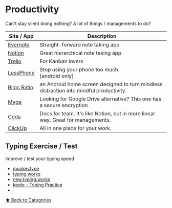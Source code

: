 # Productivity

Can't stay silent doing nothing? A lot of things / managements to do?

| Site / App                                                        | Description                                                                             |
| ----------------------------------------------------------------- | --------------------------------------------------------------------------------------- |
| [Evernote](https://evernote.com/)                                 | Straight-forward note taking app                                                        |
| [Notion](https://notion.so)                                       | Great hierarchical note taking app                                                      |
| [Trello](https://trello.com)                                      | For Kanban lovers                                                                       |
| [LessPhone](https://www.producthunt.com/posts/lessphone-launcher) | Stop using your phone too much <br/> [android only]                                     |
| [Blloc Ratio](https://www.blloc.com/)                             | an Android home screen designed to turn mindless distraction into mindful productivity. |
| [Mega](https://mega.nz)                                           | Looking for Google Drive alternative? This one has a secure encryption                  |
| [Coda](https://coda.io)                                           | Docs for team. It's like Notion, but in more linear way. Great for managements.         |
| [ClickUp](https://clickup.com)                                    | All in one place for your work.                                                         |

## Typing Exercise / Test

Improve / test your typing speed

- [monkeytype](https://monkeytype.com/)
- [typing.works](https://typing.works/)
- [new.typing.works](https://new.typing.works/)
- [keybr - Typing Practice](https://www.keybr.com/)
-

[⬆️ Back to Categories](/bookmarks)
